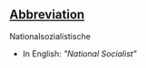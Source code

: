 ==[[Wiktionary:List of acronyms and abbreviations|Abbreviation]]==

Nationalsozialistische
* In English: ''"National Socialist"''